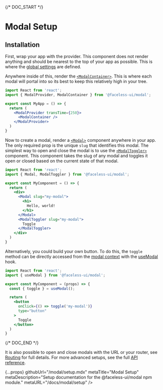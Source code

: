 
{/* DOC_START */}

# Modal Setup

## Installation

<InstallationCode name="modal" />

First, wrap your app with the provider. This component does not render anything and should be nearest to the top of your app as possible. This is where the [global settings](/docs/modal/api#modalprovider-props) are defined.

Anywhere inside of this, render the [`<ModalContainer>`](/docs/modal/api#modalcontainer). This is where each modal will portal into so its best to keep this relatively high in your tree.

```jsx
import React from 'react';
import { ModalProvider, ModalContainer } from '@faceless-ui/modal';

export const MyApp = () => {
  return (
    <ModalProvider transTime={250}>
      <ModalContainer />
    </ModalProvider>
  )
}
```

Now to create a modal, render a [`<Modal>`](/docs/modal/api#modal) component anywhere in your app. The only required prop is the unique `slug` that identifies this modal. The simplest way to open and close the modal is to use the [`<ModalToggler>`](/docs/modal/api#modaltoggler) component. This component takes the slug of any modal and toggles it open or closed based on the current state of that modal.

```jsx
import React from 'react';
import { Modal, ModalToggler } from '@faceless-ui/modal';

export const MyComponent = () => {
  return (
    <div>
      <Modal slug="my-modal">
        <h1>
          Hello, world!
        </h1>
      </Modal>
      <ModalToggler slug="my-modal">
        Toggle
      </ModalToggler>
    </div>
  )
}
```

Alternatively, you could build your own button. To do this, the `toggle` method can be directly accessed from the [modal context](/docs/modal/api#modalprovider-context) with the [useModal](/docs/modal/api#usemodal) hook.

```jsx
import React from 'react';
import { useModal } from '@faceless-ui/modal';

export const MyComponent = (props) => {
  const { toggle } = useModal();

  return (
    <button
      onClick={() => toggle('my-modal')}
      type="button"
    >
      Toggle
    </button>
  )
}
```

{/* DOC_END */}

It is also possible to open and close modals with the URL or your router, see [Routing](/docs/modal/routing) for full details. For more advanced setups, see the full [API reference](/docs/modal/api).

  {...props}
  githubUrl="/modal/setup.mdx"
  metaTitle="Modal Setup"
  metaDescription="Setup documentation for the @faceless-ui/modal npm module."
  metaURL="/docs/modal/setup"
/>
